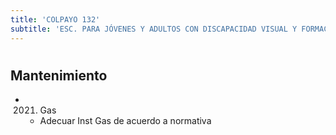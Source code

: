 ```yaml
---
title: 'COLPAYO 132'
subtitle: 'ESC. PARA JÓVENES Y ADULTOS CON DISCAPACIDAD VISUAL Y FORMACIÓN INTEGRAL N° 34 GRAL. SAN MARTÍN'
---
```


#


## Mantenimiento

*  (2021) Gas 
    + Adecuar Inst Gas de acuerdo a normativa




